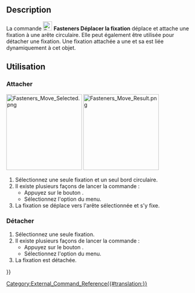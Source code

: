 <languages/>

{{Docnav/fr
|[[Fasteners_Flip/fr|Inverser la fixation]]
|[[Fasteners_Simplify/fr|Simplifier la forme]]
|[[Fasteners_Workbench/fr|Fasteners]]
|IconL=Fasteners_Flip.svg
|IconR=Fasteners_Simplify.svg
|IconC=Fasteners_workbench_icon.svg
}}

{{GuiCommand/fr
|Name=Fasteners Move
|Name/fr=Fasteners Déplacer la fixation
|MenuLocation=Fasteners → Déplacer la fixation
|Workbenches=[[Fasteners_Workbench/fr|Fasteners]]
}}

==Description== 

La commande [[Image:Fasteners_Move.svg|24px]] '''Fasteners Déplacer la fixation''' déplace et attache une fixation à une arête circulaire. Elle peut également être utilisée pour détacher une fixation. Une fixation attachée a une {{PropertyData|Base Object}} et sa {{PropertyData|Placement}} est liée dynamiquement à cet objet.

<span id="Usage"></span>
==Utilisation== 

<span id="Attach"></span>
===Attacher===

[[Image:Fasteners_Move_Selected.png|200px]] [[Image:Fasteners_Move_Result.png|200px]]
{{Caption|À gauche, une fixation et un bord circulaire sont sélectionnés.<br>À droite, la fixation a été déplacée et attachée à l'arête sélectionnée.}}

# Sélectionnez une seule fixation et un seul bord circulaire.
# Il existe plusieurs façons de lancer la commande :
#* Appuyez sur le bouton {{Button|[[Image:Fasteners_Move.svg|16px]] [[Fasteners_Move/fr|Déplacer la fixation]]}}.
#* Sélectionnez l'option {{MenuCommand|Fasteners → [[Image:Fasteners_Move.svg|16px]] Déplacer la fixation}} du menu.
# La fixation se déplace vers l'arête sélectionnée et s'y fixe.

<span id="Detach"></span>
===Détacher===

# Sélectionnez une seule fixation.
# Il existe plusieurs façons de lancer la commande :
#* Appuyez sur le bouton {{Button|[[Image:Fasteners_Move.svg|16px]] [[Fasteners_Move/fr|Déplacer la fixation]]}}.
#* Sélectionnez l'option {{MenuCommand|Fasteners → [[Image:Fasteners_Move.svg|16px]] Déplacer la fixation}} du menu.
# La fixation est détachée.


{{Docnav/fr
|[[Fasteners_Flip/fr|Inverser la fixation]]
|[[Fasteners_Simplify/fr|Simplifier la forme]]
|[[Fasteners_Workbench/fr|Fasteners]]
|IconL=Fasteners_Flip.svg
|IconR=Fasteners_Simplify.svg
|IconC=Fasteners_workbench_icon.svg
}}

[[Category:External_Command_Reference{{#translation:}}]]
{{Fasteners_Tools_navi{{#translation:}}}}